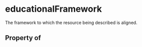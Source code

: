   

# educationalFramework

The framework to which the resource being described is aligned.

## Property of



